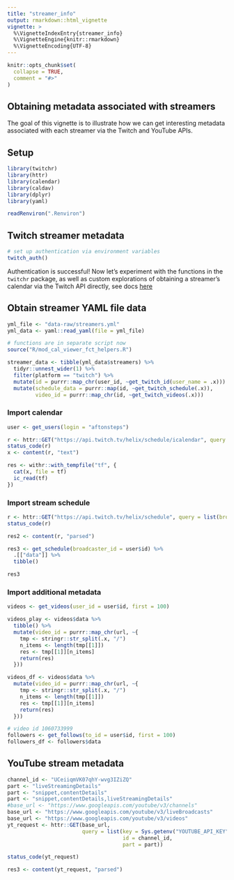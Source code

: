 ```yaml
---
title: "streamer_info"
output: rmarkdown::html_vignette
vignette: >
  %\VignetteIndexEntry{streamer_info}
  %\VignetteEngine{knitr::rmarkdown}
  %\VignetteEncoding{UTF-8}
---
```


```r
knitr::opts_chunk$set(
  collapse = TRUE,
  comment = "#>"
)
```

## Obtaining metadata associated with streamers

The goal of this vignette is to illustrate how we can get interesting metadata associated with each streamer via the Twitch and YouTube APIs. 

## Setup

```r
library(twitchr)
library(httr)
library(calendar)
library(caldav)
library(dplyr)
library(yaml)

readRenviron(".Renviron")
```

## Twitch streamer metadata

```r
# set up authentication via environment variables
twitch_auth()
```

Authentication is successful!  Now let's experiment with the functions in the `twitchr` package, as well as custom explorations of obtaining a streamer's calendar via the Twitch API directly, see docs [here](https://dev.twitch.tv/docs/api/reference/#get-channel-icalendar)


## Obtain streamer YAML file data

```r
yml_file <- "data-raw/streamers.yml"
yml_data <- yaml::read_yaml(file = yml_file)

# functions are in separate script now
source("R/mod_cal_viewer_fct_helpers.R")

streamer_data <- tibble(yml_data$streamers) %>%
  tidyr::unnest_wider(1) %>%
  filter(platform == "twitch") %>%
  mutate(id = purrr::map_chr(user_id, ~get_twitch_id(user_name = .x))) %>%
  mutate(schedule_data = purrr::map(id, ~get_twitch_schedule(.x)),
         video_id = purrr::map_chr(id, ~get_twitch_videos(.x)))
```
### Import calendar

```r

user <- get_users(login = "aftonsteps")

r <- httr::GET("https://api.twitch.tv/helix/schedule/icalendar", query = list(broadcaster_id = user$id))
status_code(r)
x <- content(r, "text")

res <- withr::with_tempfile("tf", {
  cat(x, file = tf)
  ic_read(tf)
})
```

### Import stream schedule

```r
r <- httr::GET("https://api.twitch.tv/helix/schedule", query = list(broadcaster_id = user$id))
status_code(r)

res2 <- content(r, "parsed")

res3 <- get_schedule(broadcaster_id = user$id) %>%
  .[["data"]] %>%
  tibble()

res3
```

### Import additional metadata

```r
videos <- get_videos(user_id = user$id, first = 100) 

videos_play <- videos$data %>%
  tibble() %>%
  mutate(video_id = purrr::map_chr(url, ~{
    tmp <- stringr::str_split(.x, "/")
    n_items <- length(tmp[[1]])
    res <- tmp[[1]][n_items]
    return(res)
  }))

videos_df <- videos$data %>%
  mutate(video_id = purrr::map_chr(url, ~{
    tmp <- stringr::str_split(.x, "/")
    n_items <- length(tmp[[1]])
    res <- tmp[[1]][n_items]
    return(res)
  }))

# video id 1060733999
followers <- get_follows(to_id = user$id, first = 100)
followers_df <- followers$data

```

## YouTube stream metadata

```r
channel_id <- "UCeiiqmVK07qhY-wvg3IZiZQ"
part <- "liveStreamingDetails"
part <- "snippet,contentDetails"
part <- "snippet,contentDetails,liveStreamingDetails"
#base_url <- "https://www.googleapis.com/youtube/v3/channels"
base_url <- "https://www.googleapis.com/youtube/v3/liveBroadcasts"
base_url <- "https://www.googleapis.com/youtube/v3/videos"
yt_request <- httr::GET(base_url,
                        query = list(key = Sys.getenv("YOUTUBE_API_KEY"),
                                     id = channel_id,
                                     part = part))

status_code(yt_request)

res3 <- content(yt_request, "parsed")
```